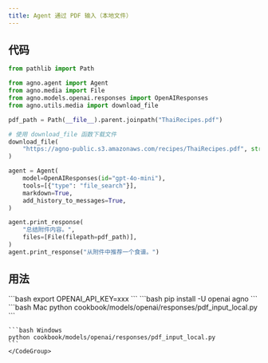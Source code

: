 ```yaml
---
title: Agent 通过 PDF 输入（本地文件）
---
```


## 代码

```python cookbook/models/openai/responses/pdf_input_local.py
from pathlib import Path

from agno.agent import Agent
from agno.media import File
from agno.models.openai.responses import OpenAIResponses
from agno.utils.media import download_file

pdf_path = Path(__file__).parent.joinpath("ThaiRecipes.pdf")

# 使用 download_file 函数下载文件
download_file(
    "https://agno-public.s3.amazonaws.com/recipes/ThaiRecipes.pdf", str(pdf_path)
)

agent = Agent(
    model=OpenAIResponses(id="gpt-4o-mini"),
    tools=[{"type": "file_search"}],
    markdown=True,
    add_history_to_messages=True,
)

agent.print_response(
    "总结附件内容。",
    files=[File(filepath=pdf_path)],
)
agent.print_response("从附件中推荐一个食谱。")
```

## 用法

<Steps>
  <Snippet file="create-venv-step.mdx" />

  <Step title="设置您的 API 密钥">
    ```bash
    export OPENAI_API_KEY=xxx
    ```
  </Step>

  <Step title="安装库">
    ```bash
    pip install -U openai agno
    ```
  </Step>

  <Step title="运行 Agent">
    <CodeGroup>
    ```bash Mac
    python cookbook/models/openai/responses/pdf_input_local.py
    ```

    ```bash Windows
    python cookbook/models/openai/responses/pdf_input_local.py
    ```
    </CodeGroup>
  </Step>
</Steps>
